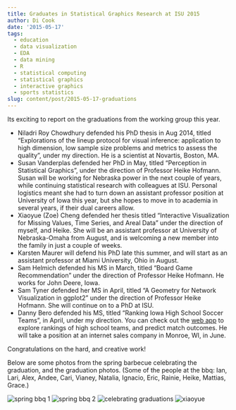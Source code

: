 ```yaml
---
title: Graduates in Statistical Graphics Research at ISU 2015
author: Di Cook
date: '2015-05-17'
tags:
  - education
  - data visualization
  - EDA
  - data mining
  - R
  - statistical computing
  - statistical graphics
  - interactive graphics
  - sports statistics
slug: content/post/2015-05-17-graduations
---
```


Its exciting to report on the graduations from the working group this year. 

- Niladri Roy Chowdhury defended his PhD thesis in Aug 2014, titled "Explorations of the lineup protocol for visual inference: application to high dimension, low sample size problems and metrics to assess the quality", under my direction. He is a scientist at Novartis, Boston, MA.
- Susan Vanderplas defended her PhD in May, titled "Perception in Statistical Graphics", under the direction of Professor Heike Hofmann. Susan will be working for Nebraska power in the next couple of years, while continuing statistical research with colleagues at ISU. Personal logistics meant she had to turn down an assistant professor position at University of Iowa this year, but she hopes to move in to academia in several years, if their dual careers allow.   
- Xiaoyue (Zoe) Cheng defended her thesis titled "Interactive Visualization for Missing Values, Time Series, and Areal Data" under the direction of myself, and Heike. She will be an assistant professor at University of Nebraska-Omaha from August, and is welcoming a new member into the family in just a couple of weeks. 
- Karsten Maurer will defend his PhD late this summer, and will start as an assistant professor at Miami University, Ohio in August.
- Sam Helmich defended his MS in March, titled "Board Game Recommendation" under the direction of Professor Heike Hofmann. He works for John Deere, Iowa. 
- Sam Tyner defended her MS in April, titled "A Geometry for Network Visualization in ggplot2" under the direction of Professor Heike Hofmann. She will continue on to a PhD at ISU.
- Danny Bero defended his MS, titled "Ranking Iowa High School Soccer Teams", in April, under my direction. You can check out the [web app](https://berodaniel.shinyapps.io/rankings_app) to explore rankings of high school teams, and predict match outcomes. He will take a position at an internet sales company in Monroe, WI, in June.

Congratulations on the hard, and creative work!

Below are some photos from the spring barbecue celebrating the graduation, and the graduation photos. (Some of the people at the bbq: Ian, Lari, Alex, Andee, Cari, Vianey, Natalia, Ignacio, Eric, Rainie, Heike, Mattias, Grace.)

![spring bbq 1](wg-bbq-2015.jpg)
![spring bbq 2](wg-bbq-2015-2.jpg)
![celebrating graduations](wg-grads-2015.jpg)
![xiaoyue](xiaoyue-yihui.jpg)



